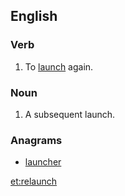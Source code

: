 ==English==

===Verb===
{{en-verb|relaunch|es}}

# To [[launch]] again.

===Noun===
{{en-noun|es}}

# A subsequent launch.

===Anagrams===
* [[launcher#English|launcher]]

[[et:relaunch]]